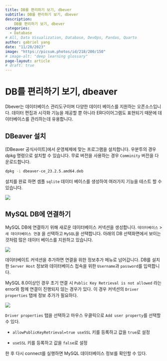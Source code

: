 ```yaml
---
title: DB를 편리하기 보기, dbever
subtitle: DB를 편리하기 보기, dbever
description:
    DB를 편리하기 보기, dbever
categories:
  - Database
# All, Data Visualization, Database, DevOps, Pandas, Quarto
author: gabriel yang
date: "11/28/2023"
image: "https://picsum.photos/id/218/200/150"
# image-alt: "deep learning glossary"
page-layout: article
# draft: true
---
```


# DB를 편리하기 보기, dbeaver

Dbever는 데이터베이스 관리도구이며 다양한 데이터 베이스를 지원하는 오픈소스입니다. 데이터 편집과 시각화 기능을 제공할 뿐 아니라 ER다이어그램도 표현되기 때문에 데이터베이스를 관리하는데 유용합니다.

## DBeaver 설치

\[DBeaver 공식사이트\]에서 운영체제에 맞는 프로그램을 설치합니다. 우분투의 경우 dpkg 명령으로 설치할 수 있습니다. 무료 버전을 사용하는 경우 `Comminity` 버전을 다운로드합니다.

``` bash
dpkg -i dbeaver-ce_23.2.5.amd64.deb
```

설치를 완료 하면 셈플 `sqlite` 데이터 베이스를 생성하여 여러가지 기능을 테스트 할 수 있습니다.

![](images/paste-1.png)

## MySQL DB에 연결하기

MySQL DB에 연결하기 위해 새로운 데이터베이스 커넥션을 생성합니다. `데이터베이스` \> `새 데이터베이스 연결` 을 선택하고 `MySQL`을 선택합니다. 아래의 DB 선택화면에서 보이는 것처럼 많은 데이터 베이스를 지원하고 있습니다.

![](images/paste-2.png)

데이터베이트 커넥션을 추가하면 연결을 위한 정보추가 메뉴로 넘어갑니다. DB를 설치한 `Server Host` 정보와 데이터베이스 접속을 위한 `Username`과 `password`를 입력합니다.

MySQL 8.0이상인 경우 초기 연결 시 `Public Key Retrieval is not allowed` 라는 error와 함께 연결이 진행되지 않는 경우가 있다. 이 경우 커넥션의 `Driver properties` 탭에 정보 추가가 필요하다.

![](images/paste-3.png){fig-align="center"}

`Driver properties` 탭을 선택하고 마우스 우클릭으로 `Add user property`를 선택할 수 있다.

-   `allowPublicKeyRetrieval=true useSSL` 키를 등록하고 값을 `true`로 설정

-   `useSSL` 키를 등록하고 값을 `false`로 설정

한 후 다시 connect를 실행하면 MySQL 데이터베이스 정보를 확인할 수 있다.